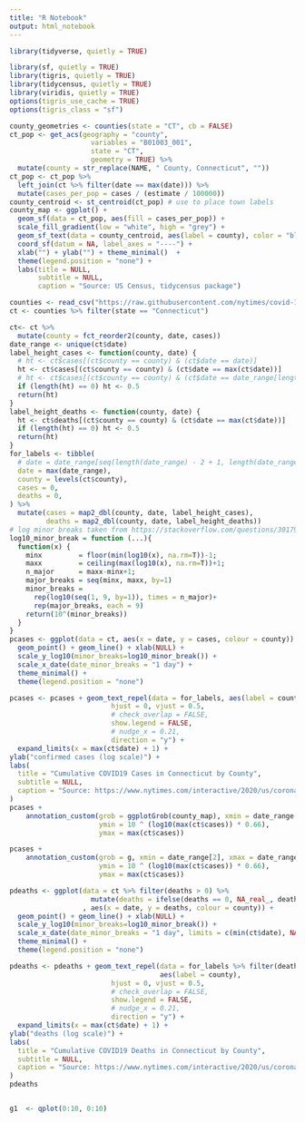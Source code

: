 ```yaml
---
title: "R Notebook"
output: html_notebook
---
```




```r
library(tidyverse, quietly = TRUE)
```
```r
library(sf, quietly = TRUE)
library(tigris, quietly = TRUE)
library(tidycensus, quietly = TRUE)
library(viridis, quietly = TRUE)
options(tigris_use_cache = TRUE)
options(tigris_class = "sf")

county_geometries <- counties(state = "CT", cb = FALSE)
ct_pop <- get_acs(geography = "county", 
                    variables = "B01003_001", 
                    state = "CT",
                    geometry = TRUE) %>% 
  mutate(county = str_replace(NAME, " County, Connecticut", ""))
ct_pop <- ct_pop %>% 
  left_join(ct %>% filter(date == max(date))) %>% 
  mutate(cases_per_pop = cases / (estimate / 100000))
county_centroid <- st_centroid(ct_pop) # use to place town labels
county_map <- ggplot() + 
  geom_sf(data = ct_pop, aes(fill = cases_per_pop)) + 
  scale_fill_gradient(low = "white", high = "grey") +
  geom_sf_text(data = county_centroid, aes(label = county), color = "black") +
  coord_sf(datum = NA, label_axes = "----") +
  xlab("") + ylab("") + theme_minimal()  +
  theme(legend.position = "none") +
  labs(title = NULL,
       subtitle = NULL,
       caption = "Source: US Census, tidycensus package")

```

```r
counties <- read_csv("https://raw.githubusercontent.com/nytimes/covid-19-data/master/us-counties.csv")
ct <- counties %>% filter(state == "Connecticut")
```


```r
ct<- ct %>% 
  mutate(county = fct_reorder2(county, date, cases))
date_range <- unique(ct$date)
label_height_cases <- function(county, date) {
  # ht <- ct$cases[(ct$county == county) & (ct$date == date)]
  ht <- ct$cases[(ct$county == county) & (ct$date == max(ct$date))]
  # ht <- ct$cases[(ct$county == county) & (ct$date == date_range[length(date_range) - 2])]
  if (length(ht) == 0) ht <- 0.5
  return(ht)
}
label_height_deaths <- function(county, date) {
  ht <- ct$deaths[(ct$county == county) & (ct$date == max(ct$date))]
  if (length(ht) == 0) ht <- 0.5
  return(ht)
}
for_labels <- tibble(
  # date = date_range[seq(length(date_range) - 2 + 1, length(date_range) - 1 + 1 - length(unique(ct$county)), -1)],
  date = max(date_range),
  county = levels(ct$county),
  cases = 0,
  deaths = 0,
) %>% 
  mutate(cases = map2_dbl(county, date, label_height_cases),
         deaths = map2_dbl(county, date, label_height_deaths))
# log minor breaks taken from https://stackoverflow.com/questions/30179442/plotting-minor-breaks-on-a-log-scale-with-ggplot
log10_minor_break = function (...){
  function(x) {
    minx         = floor(min(log10(x), na.rm=T))-1;
    maxx         = ceiling(max(log10(x), na.rm=T))+1;
    n_major      = maxx-minx+1;
    major_breaks = seq(minx, maxx, by=1)
    minor_breaks = 
      rep(log10(seq(1, 9, by=1)), times = n_major)+
      rep(major_breaks, each = 9)
    return(10^(minor_breaks))
  }
}
pcases <- ggplot(data = ct, aes(x = date, y = cases, colour = county)) + 
  geom_point() + geom_line() + xlab(NULL) +
  scale_y_log10(minor_breaks=log10_minor_break()) + 
  scale_x_date(date_minor_breaks = "1 day") +
  theme_minimal() + 
  theme(legend.position = "none")

pcases <- pcases + geom_text_repel(data = for_labels, aes(label = county), 
                         hjust = 0, vjust = 0.5, 
                         # check_overlap = FALSE, 
                         show.legend = FALSE, 
                         # nudge_x = 0.21,
                         direction = "y") + 
  expand_limits(x = max(ct$date) + 1) +
ylab("confirmed cases (log scale)") +
labs(
  title = "Cumulative COVID19 Cases in Connecticut by County",
  subtitle = NULL,
  caption = "Source: https://www.nytimes.com/interactive/2020/us/coronavirus-us-cases.html"
)
pcases +
    annotation_custom(grob = ggplotGrob(county_map), xmin = date_range[2], xmax = date_range[13], 
                      ymin = 10 ^ (log10(max(ct$cases)) * 0.66), 
                      ymax = max(ct$cases))

pcases +
    annotation_custom(grob = g, xmin = date_range[2], xmax = date_range[13], 
                      ymin = 10 ^ (log10(max(ct$cases)) * 0.66), 
                      ymax = max(ct$cases))

pdeaths <- ggplot(data = ct %>% filter(deaths > 0) %>% 
                    mutate(deaths = ifelse(deaths == 0, NA_real_, deaths))
                  , aes(x = date, y = deaths, colour = county)) + 
  geom_point() + geom_line() + xlab(NULL) +
  scale_y_log10(minor_breaks=log10_minor_break()) + 
  scale_x_date(date_minor_breaks = "1 day", limits = c(min(ct$date), NA)) +
  theme_minimal() + 
  theme(legend.position = "none")

pdeaths <- pdeaths + geom_text_repel(data = for_labels %>% filter(deaths > 0), 
                                     aes(label = county), 
                         hjust = 0, vjust = 0.5, 
                         # check_overlap = FALSE, 
                         show.legend = FALSE, 
                         # nudge_x = 0.21,
                         direction = "y") + 
  expand_limits(x = max(ct$date) + 1) +
ylab("deaths (log scale)") +
labs(
  title = "Cumulative COVID19 Deaths in Connecticut by County",
  subtitle = NULL,
  caption = "Source: https://www.nytimes.com/interactive/2020/us/coronavirus-us-cases.html"
)
pdeaths 


g1  <- qplot(0:10, 0:10)

```

